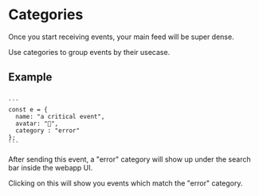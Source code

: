 
# Categories

Once you start receiving events, your main feed will be super dense.

Use categories to group events by their usecase.

## Example

<CodeWrap client:load>
<div slot="default">
<Item client:only="vue" 
  item={{
    name: "a critical event",
    avatar: "🤖",
    createdAt: "2021-03-03",
    category : "error"
  }}
></Item>
</div>
<div slot="node">
<Code client:load>
```
const e = {
  name: "a critical event",
  avatar: "🤖",
  category : "error"
};
```
</Code>
</div>
</CodeWrap>


After sending this event, a "error" category will show up under the search bar inside the webapp UI.

Clicking on this will show you events which match the "error" category.
